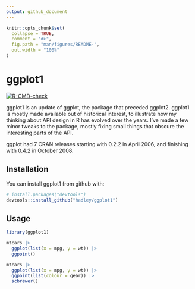 ```yaml
---
output: github_document
---
```


<!-- README.md is generated from README.Rmd. Please edit that file -->

```r
knitr::opts_chunk$set(
  collapse = TRUE,
  comment = "#>",
  fig.path = "man/figures/README-",
  out.width = "100%"
)
```

# ggplot1

<!-- badges: start -->
[![R-CMD-check](https://github.com/hadley/ggplot1/actions/workflows/R-CMD-check.yaml/badge.svghttps://github.com/hadley/ggplot1/actions/workflows/R-CMD-check.yaml/badge.svghttps://github.com/hadley/ggplot1/actions/workflows/R-CMD-check.yaml/badge.svg)](https://github.com/hadley/ggplot1/actions/workflows/R-CMD-check.yaml)
<!-- badges: end -->

ggplot1 is an update of ggplot, the package that preceded ggplot2. ggplot1 is mostly made available out of historical interest, to illustrate how my thinking about API design in R has evolved over the years.  I've made a few minor tweaks to the package, mostly fixing small things that obscure the interesting parts of the API.

ggplot had 7 CRAN releases starting with 0.2.2 in April 2006, and finishing with 0.4.2 in October 2008.

## Installation

You can install ggplot1 from github with:

```R
# install.packages("devtools")
devtools::install_github("hadley/ggplot1")
```

## Usage

```r
library(ggplot1)

mtcars |>
  ggplot(list(x = mpg, y = wt)) |>
  ggpoint()

mtcars |>
  ggplot(list(x = mpg, y = wt)) |>
  ggpoint(list(colour = gear)) |>
  scbrewer()
```
